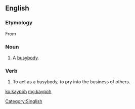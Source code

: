 ==English==

===Etymology===
From {{etyl|nan|en}} {{zh-l|雞婆/鸡婆/家婆|tr=ke-pô|to be a busybody; meddlesome}}

===Noun===
{{en-noun}}

# {{label|en|Singapore}} A [[busybody]].

===Verb===
{{en-verb}}

# {{label|en|Singapore|informal}} To act as a busybody, to pry into the business of others.

[[ko:kaypoh]]
[[mg:kaypoh]]

[[Category:Singlish]]